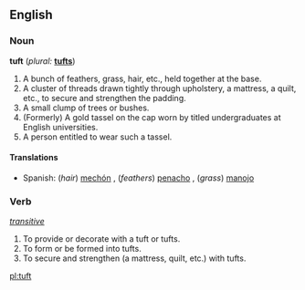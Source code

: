 ==English==

===Noun===
'''tuft'''  (''plural:'' '''[[tufts]]''')
# A bunch of feathers, grass, hair, etc., held together at the base. 
# A cluster of threads drawn tightly through upholstery, a mattress, a quilt, etc., to secure and strengthen the padding. 
# A small clump of trees or bushes. 
# (Formerly) A gold tassel on the cap worn by titled undergraduates at English universities. 
# A person entitled to wear such a tassel.

====Translations====
*Spanish: (''hair'') [[mechón]] {{m}}, (''feathers'') [[penacho]] {{m}}, (''grass'') [[manojo]] {{m}}

===Verb===
{{en-infl-reg-consonant|tuft||}}  ''[[transitive]]''
# To provide or decorate with a tuft or tufts.
# To form or be formed into tufts.
# To secure and strengthen (a mattress, quilt, etc.) with tufts.
[[pl:tuft]]